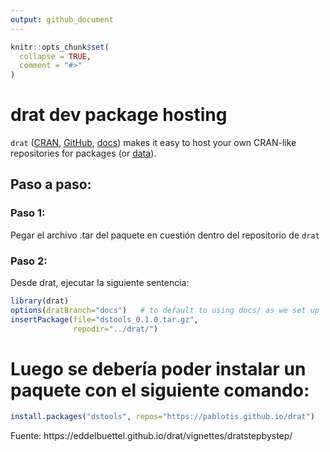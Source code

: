 ```yaml
---
output: github_document
---
```


<!-- README.md is generated from README.Rmd. Please edit that file -->

```r
knitr::opts_chunk$set(
  collapse = TRUE,
  comment = "#>"
)
```

# drat dev package hosting

<!-- badges: start -->
<!-- badges: end -->

`drat` ([CRAN](https://cran.r-project.org/package=drat), [GitHub](https://github.com/eddelbuettel/drat), [docs](https://eddelbuettel.github.io/drat)) makes it easy to host your own CRAN-like repositories for packages (or [data](https://journal.r-project.org/archive/2017/RJ-2017-026/index.html)).


## Paso a paso:

### Paso 1:

Pegar el archivo .tar del paquete en cuestión dentro del repositorio de `drat`

### Paso 2:

Desde drat, ejecutar la siguiente sentencia:

```r
library(drat)
options(dratBranch="docs")   # to default to using docs/ as we set up
insertPackage(file="dstools_0.1.0.tar.gz", 
              repodir="../drat/")
```


# Luego se debería poder instalar un paquete con el siguiente comando:
```r
install.packages("dstools", repos="https://pablotis.github.io/drat")
```



Fuente: https://eddelbuettel.github.io/drat/vignettes/dratstepbystep/